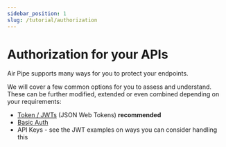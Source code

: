 ```yaml
---
sidebar_position: 1
slug: /tutorial/authorization
---
```


# Authorization for your APIs

Air Pipe supports many ways for you to protect your endpoints.

We will cover a few common options for you to assess and understand.
These can be further modified, extended or even combined depending on your requirements:

- [Token / JWTs](/docs/tutorial/authorization/jwt) (JSON Web Tokens) **recommended**
- [Basic Auth](/docs/tutorial/authorization/basic-auth)
- API Keys - see the JWT examples on ways you can consider handling this